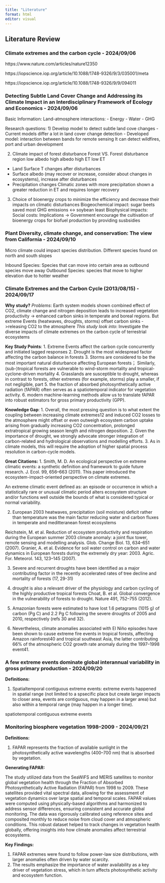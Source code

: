 ```yaml
---
title: "Literature"
format: html
editor: visual
---
```


## Literature Review

### Climate extremes and the carbon cycle - 2024/09/06

https://www.nature.com/articles/nature12350

https://iopscience.iop.org/article/10.1088/1748-9326/9/3/035001/meta

https://iopscience.iop.org/article/10.1088/1748-9326/9/9/094011

### Detecting Subtle Land Cover Change and Addressing its Climate Impact in an Interdisciplinary Framework of Ecology and Economics - 2024/09/06

Basic Information: Land-atmosphere interactions: - Energy - Water - GHG

Research questions: 1) Develop model to detect subtle land cove changes - Current models differ a lot in land cover change detection - Developed model: interaction between bands for remote sensing It can detect wildfires, port and urban development

2)  Climate impact of forest disturbance Forest VS. Forest disturbance region low albedo high albedo high ET low ET

-   Land Surface T changes after disturbances
-   Surface albedo (may recover or increase, consider about changes in ecosystems), increase after disturbances
-   Precipitation changes Climatic zones with more precipitation shown a greater reduction in ET and requires longer recovery

3)  Choice of bioenergy crops to minimize the efficiency and decrease their impacts on climatic disturbances Biogeochemical impact: sugar beets saved most GHG emissions \<-\> soybean least Biophysical impacts: Social costs: Implications -\> Government encourage the cultivation of bioenergy crops for biofuel production by providing susbsidies

### Plant Diversity, climate change, and conservation: The view from California - 2024/09/10

Micro climate could impact species distribution. Different species found on north and south slopes

Inbound Species: Species that can move into certain area as outbound species move away Outbound Species: species that move to higher elevation due to hotter weather

### Climate Extremes and the Carbon Cycle (2013/08/15) - 2024/09/17

**Why study?** *Problems*: Earth system models shown combined effect of CO2, climate change and nitrogen deposition leads to increased vegetation productivity -\> enhanced carbon sinks in temperate and boreal regions. But extreme Events (heatwaves, droughts, storms) offset carbon sinks -\>releasing CO2 to the atmosphere *This study look into*: Investigate the diverse impacts of climate extremes on the carbon cycle of terrestrial ecosystems

**Key Study Points**: 1. Extreme Events affect the carbon cycle concurrently and initiated lagged responses 2. Drought is the most widespread factor affecting the carbon balance in forests 3. Storms are considered to be the most important natural disturbance affecting European forests； Similarly, (sub-)tropical forests are vulnerable to wind-storm mortality and tropical-cyclone-driven mortality 4. Grasslands are susceptible to drought, whereas in contrast to forests, other extremes (for example, storms) play a smaller, if not negligible, part 5. the fraction of absorbed photosynthetically active radiation (fAPAR) often serves as a spatiotemporal indicator for vegetation activity. 6. modern machine-learning methods allow us to translate fAPAR into robust estimators for gross primary productivity (GPP).

**Knowledge Gap**: 1. Overall, the most pressing question is to what extent the coupling between increasing climate extremes12 and induced CO2 losses to the atmosphere might offset or even outweigh ecosystem carbon uptake arising from gradually increasing CO2 concentration, prolonged extratropical growing season length and nitrogen deposition. 2. Given the importance of drought, we strongly advocate stronger integration of carbon-related and hydrological observations and modelling efforts. 3. As in climate models, this will require the adoption of higher spatial process resolution in carbon-cycle models.

**Great Citations:** 1. Smith, M. D. An ecological perspective on extreme climatic events: a synthetic definition and framework to guide future research. J. Ecol. 99, 656–663 (2011). This paper introduced the ecosystem-impact-oriented perspective on climate extremes.

An extreme climatic event defined as: an episode or occurrence in which a statistically rare or unusual climatic period alters ecosystem structure and/or functions well outside the bounds of what is considered typical or normal variability.

2.  European 2003 heatwaves, precipitation (soil moisture) deficit rather than temperature was the main factor reducing water and carbon fluxes in temperate and meditteranean forest ecosystems

Reichstein, M. et al. Reduction of ecosystem productivity and respiration during the European summer 2003 climate anomaly: a joint flux tower, remote sensing and modelling analysis. Glob. Change Biol. 13, 634–651 (2007). Granier, A. et al. Evidence for soil water control on carbon and water dynamics in European forests during the extremely dry year: 2003. Agric. For. Meteorol. 143, 123–145 (2007).

3.  Severe and recurrent droughts have been identified as a major contributing factor in the recently accelerated rates of tree decline and mortality of forests (17, 29-31)

4.  drought is also a relevant driver of the physiology and carbon cycling of the highly productive tropical forests Choat, B. et al. Global convergence in the vulnerability of forests to drought. Nature 491, 752–755 (2012).

5.  Amazonian forests were estimated to have lost 1.6 petagrams (1015 g) of carbon (Pg C) and 2.2 Pg C following the severe droughts of 2005 and 2010, respectively (refs 30 and 32).

6.  Nevertheless, climate anomalies associated with El Niño episodes have been shown to cause extreme fire events in tropical forests, affecting Amazon rainforest40 and tropical southeast Asia, the latter contributing 66% of the atmospheric CO2 growth rate anomaly during the 1997–1998 event41.

### A few extreme events dominate global interannual variability in gross primary production - 2024/09/20

**Definitions:**

1.  Spatialtemporal contiguous extreme events: extreme events happened in spatial range (not limited to a spsecific place but create larger impacts to closer area, events are contiguous, may happen in a larger area) but also within a temporal range (may happen in a longer time).

spatiotemporal contiguous extreme events

### Monitoring biosphere vegetation 1998–2009 - 2024/09/21

**Definitions:**

1.  FAPAR represents the fraction of available sunlight in the photosynthetically active wavelengths (400–700 nm) that is absorbed by vegetation.

**Generating FAPAR:**

The study utilized data from the SeaWiFS and MERIS satellites to monitor global vegetation health through the Fraction of Absorbed Photosynthetically Active Radiation (FAPAR) from 1998 to 2009. These satellites provided vital spectral data, allowing for the assessment of vegetation dynamics over large spatial and temporal scales. FAPAR values were computed using physically-based algorithms and harmonized to address sensor differences, ensuring consistent and accurate global monitoring. The data was rigorously calibrated using reference sites and composited monthly to reduce noise from cloud cover and atmospheric conditions. This robust dataset helped to track changes in vegetation health globally, offering insights into how climate anomalies affect terrestrial ecosystems.

**Key Findings:**

1.  FAPAR extremes were found to follow power-law size distributions, with larger anomalies often driven by water scarcity.
2.  The results emphasize the importance of water availability as a key driver of vegetation stress, which in turn affects photosynthetic activity and ecosystem function.
